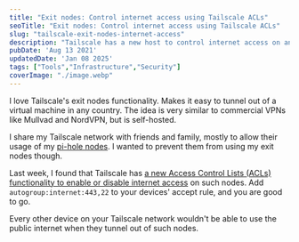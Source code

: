 ```yaml
---
title: "Exit nodes: Control internet access using Tailscale ACLs"
seoTitle: "Exit nodes: Control internet access using Tailscale ACLs"
slug: "tailscale-exit-nodes-internet-access"
description: "Tailscale has a new host to control internet access on an exit nodes. Add it to your Tailscale ACLs to allow access only for certain devices."
pubDate: 'Aug 13 2021'
updatedDate: 'Jan 08 2025'
tags: ["Tools","Infrastructure","Security"]
coverImage: "./image.webp"
---
```


I love Tailscale's exit nodes functionality. Makes it easy to tunnel out of a virtual machine in any country. The idea is very similar to commercial VPNs like Mullvad and NordVPN, but is self-hosted.

I share my Tailscale network with friends and family, mostly to allow their usage of my [pi-hole nodes](https://www.arun.blog/private-pi-hole-hosting-fly-tailscale). I wanted to prevent them from using my exit nodes though.

Last week, I found that Tailscale has [a new Access Control Lists (ACLs) functionality to enable or disable internet access](https://github.com/tailscale/tailscale/issues/1742#issuecomment-884469202) on such nodes. Add `autogroup:internet:443,22` to your devices' accept rule, and you are good to go.

<R2Image imageKey="assets/tailscale-exit-nodes-internet-access-1181638e-cd98-80a0-a9d0-ee3b36b88c1b.png" alt="A screenshot of a GitHub comment, which describes a new host to control internet access on the exit nodes using Tailscale Access Control Lists." />

Every other device on your Tailscale network wouldn't be able to use the public internet when they tunnel out of such nodes.
